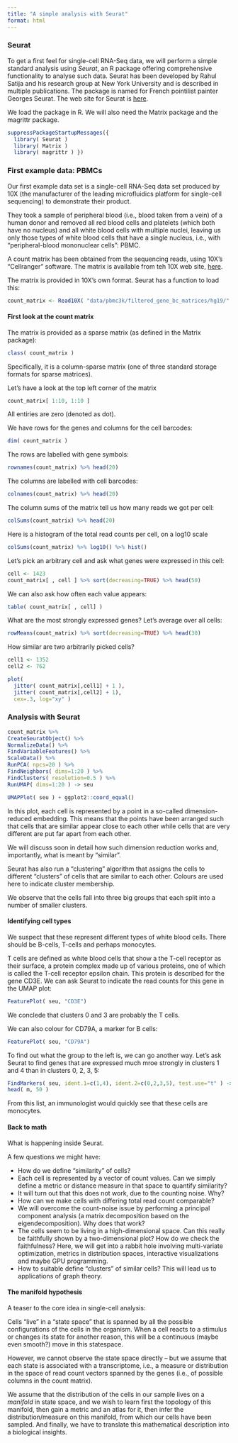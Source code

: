 ```yaml
---
title: "A simple analysis with Seurat"
format: html
---
```


### Seurat

To get a first feel for single-cell RNA-Seq data, we will perform a simple standard analysis using *Seurat*, an R package offering comprehensive functionality to analyse such data. Seurat has been developed by Rahul Satija and his research group at New York University and is described in multiple publications. The package is named for French pointilist painter Georges Seurat. The web site for Seurat is [here](https://satijalab.org/seurat/).

We load the package in R. We will also need the Matrix package and the magrittr package.

```r
suppressPackageStartupMessages({
  library( Seurat )
  library( Matrix )
  library( magrittr ) })
```

### First example data: PBMCs

Our first example data set is a single-cell RNA-Seq data set produced by 10X (the manufacturer of the leading microfluidics platform for single-cell sequencing) to demonstrate their product.

They took a sample of peripheral blood (i.e., blood taken from a vein) of a human donor and removed all red blood cells and platelets (which both have no nucleus) and all white blood cells with multiple nuclei, leaving us only those types of white blood cells that have a single nucleus, i.e., with "peripheral-blood mononuclear cells": PBMC.

A count matrix has been obtained from the sequencing reads, using 10X's "Cellranger" software. The matrix is available from teh 10X web site, [here](https://cf.10xgenomics.com/samples/cell/pbmc3k/pbmc3k_filtered_gene_bc_matrices.tar.gz).

The matrix is provided in 10X's own format. Seurat has a function to load this:

```r
count_matrix <- Read10X( "data/pbmc3k/filtered_gene_bc_matrices/hg19/" )
```

#### First look at the count matrix

The matrix is provided as a sparse matrix (as defined in the Matrix package):

```r
class( count_matrix )
```

Specifically, it is a column-sparse matrix (one of three standard storage formats for sparse matrices).

Let's have a look at the top left corner of the matrix

```r
count_matrix[ 1:10, 1:10 ]
```

All entiries are zero (denoted as dot).

We have rows for the genes and columns for the cell barcodes:
```r
dim( count_matrix )
```

The rows are labelled with gene symbols:

```r
rownames(count_matrix) %>% head(20)
```

The columns are labelled with cell barcodes:

```r
colnames(count_matrix) %>% head(20)
```

The column sums of the matrix tell us how many reads we got per cell:

```r
colSums(count_matrix) %>% head(20)
```

Here is a histogram of the total read counts per cell, on a log10 scale

```r
colSums(count_matrix) %>% log10() %>% hist() 
```

Let's pick an arbitrary cell and ask what genes were expressed in this cell:

```r
cell <- 1423
count_matrix[ , cell ] %>% sort(decreasing=TRUE) %>% head(50)
```

We can also ask how often each value appears:

```r
table( count_matrix[ , cell] )
```

What are the most strongly expressed genes? Let's average over all cells:

```r
rowMeans(count_matrix) %>% sort(decreasing=TRUE) %>% head(30)
```

How similar are two arbitrarily picked cells?

```r
cell1 <- 1352
cell2 <- 762

plot( 
  jitter( count_matrix[,cell1] + 1 ), 
  jitter( count_matrix[,cell2] + 1), 
  cex=.3, log="xy" )
```

### Analysis with Seurat

```r
count_matrix %>%
CreateSeuratObject() %>%
NormalizeData() %>%
FindVariableFeatures() %>%
ScaleData() %>%
RunPCA( npcs=20 ) %>%
FindNeighbors( dims=1:20 ) %>%
FindClusters( resolution=0.5 ) %>%
RunUMAP( dims=1:20 ) -> seu
```

```r
UMAPPlot( seu ) + ggplot2::coord_equal()
```

In this plot, each cell is represented by a point in a so-called dimension-reduced embedding. This means that the points have been arranged such that cells that are similar appear close to each other while cells that are very different are put far apart from each other. 

We will discuss soon in detail how such dimension reduction works and, importantly, what is meant by "similar".

Seurat has also run a "clustering" algorithm that assigns the cells to different "clusters" of cells that are similar to each other. Colours are used here to indicate cluster membership.

We observe that the cells fall into three big groups that each split into a number of smaller clusters.

#### Identifying cell types

We suspect that these represent different types of white blood cells. There should be B-cells, T-cells and perhaps monocytes.

T cells are defined as white blood cells that show a the T-cell receptor as their surface, a protein complex made up of various proteins, one of which is called the T-cell receptor epsilon chain. This protein is described for the gene CD3E. We can ask Seurat to indicate the read counts for this gene in the UMAP plot:

```r
FeaturePlot( seu, "CD3E")
```

We conclede that clusters 0 and 3 are probably the T cells.

We can also colour for CD79A, a marker for B cells:

```r
FeaturePlot( seu, "CD79A")
```

To find out what the group to the left is, we can go another way. Let's ask Seurat to find genes that are expressed much mroe strongly in clusters 1 and 4 than in clusters 0, 2, 3, 5:

```r
FindMarkers( seu, ident.1=c(1,4), ident.2=c(0,2,3,5), test.use="t" ) -> m
head( m, 50 )
```

From this list, an immunologist would quickly see that these cells are monocytes.

#### Back to math

What is happening inside Seurat.

A few questions we might have:

- How do we define "similarity" of cells?
- Each cell is represented by a vector of count values. Can we simply define a metric or distance measure in that space to quantify similarity?
- It will turn out that this does not work, due to the counting noise. Why?
- How can we make cells with differing total read count comparable?
- We will overcome the count-noise issue by performing a principal component analysis (a matrix decomposition based on the eigendecomposition). Why does that work?
- The cells seem to be living in a high-dimensional space. Can this really be faithfully shown by a two-dimensional plot? How do we check the faithfulness? Here, we will get into a rabbit hole involving multi-variate optimization, metrics in distribution spaces, interactive visualizations and maybe GPU programming.
- How to suitable define "clusters" of similar cells? This will lead us to applications of graph theory.

#### The manifold hypothesis

A teaser to the core idea in single-cell analysis:

Cells "live" in a "state space" that is spanned by all the possible configurations of the cells in the organism. When a cell reacts to a stimulus or changes its state for another reason, this will be a continuous (maybe even smooth?) move in this statespace. 

However, we cannot observe the state space directly -- but we assume that each state is associated with a transcriptome, i.e., a measure or distribution in the space of read count vectors spanned by the genes (i.e., of possible columns in the count matrix).

We assume that the distribution of the cells in our sample lives on a *manifold* in state space, and we wish to learn first the topology of this manifold, then gain a metric and an atlas for it, then infer the distribution/measure on this manifold, from which our cells have been sampled. And finally, we have to translate this mathematical description into a biological insights.
